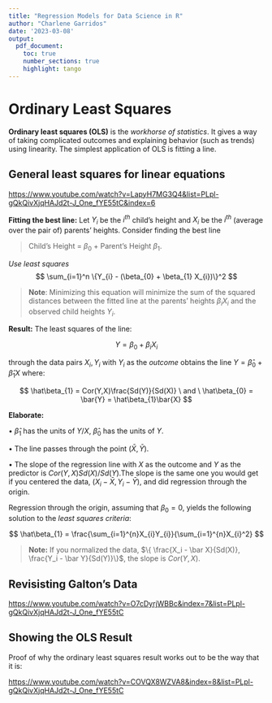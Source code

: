 ---
title: "Regression Models for Data Science in R"
author: "Charlene Garridos"
date: '2023-03-08'
output: 
  pdf_document:
    toc: true
    number_sections: true
    highlight: tango
---

# Ordinary Least Squares

**Ordinary least squares (OLS)** is the *workhorse of statistics*. It gives a way of taking complicated outcomes and explaining behavior (such as trends) using linearity. The simplest application of OLS is fitting a line.

## General least squares for linear equations

<https://www.youtube.com/watch?v=LapyH7MG3Q4&list=PLpl-gQkQivXjqHAJd2t-J_One_fYE55tC&index=6>


**Fitting the best line:**
Let $Y_{i}$ be the $i^{th}$ child's height and $X_{i}$ be the $i^{th}$ (average over the pair of) parents' heights. Consider finding the best line 

>Child's Height = $\beta_{0}$ + Parent's Height $\beta_{1}$.


*Use least squares*
  $$
  \sum_{i=1}^n \{Y_{i} - (\beta_{0} + \beta_{1} X_{i})\}^2
  $$

>**Note**: Minimizing this equation will minimize the sum of the squared distances between the fitted line at the parents’ heights $\beta_{i}X_{i}$ and the observed child heights $Y_{i}$.

**Result:**
The least squares of the line:

$$
Y = \beta_{0} + \beta_{i}X_{i}  
$$

through the data pairs $X_{i}, Y_{i}$ with $Y_{i}$ as the *outcome* obtains the line $Y = \hat\beta_{0} + \hat\beta_{1}X$ where:

$$
\hat\beta_{1} = Cor(Y,X)\frac{Sd(Y)}{Sd(X)} \ and \ \hat\beta_{0} = \bar{Y} = \hat\beta_{1}\bar{X} 
$$

**Elaborate:**

• $\hat\beta_{1}$ has the units of $Y/X$, $\hat\beta_{0}$ has the units of $Y$.

• The line passes through the point $(\bar{X}, \bar{Y}$).

• The slope of the regression line with $X$ as the outcome and $Y$ as the predictor is $Cor(Y, X) Sd(X)/ Sd(Y)$.The slope is the same one you would get if you centered the data, $(X_{i} - \bar{X}, Y_{i} - \bar{Y})$, and did regression through the origin.


Regression through the origin, assuming that $\beta_{0} = 0$, yields the following solution to the *least squares criteria*:

$$
\hat\beta_{1} = \frac{\sum_{i=1}^{n}X_{i}Y_{i}}{\sum_{i=1}^{n}X_{i}^2}
$$

>**Note:** If you normalized the data, $\{ \frac{X_i - \bar X}{Sd(X)}, \frac{Y_i - \bar Y}{Sd(Y)}\}$, the slope is $Cor(Y, X)$.


## Revisisting Galton's Data

<https://www.youtube.com/watch?v=O7cDyrjWBBc&index=7&list=PLpl-gQkQivXjqHAJd2t-J_One_fYE55tC>


## Showing the OLS Result

Proof of why the ordinary least squares result works out to be the way
that it is: 

<https://www.youtube.com/watch?v=COVQX8WZVA8&index=8&list=PLpl-gQkQivXjqHAJd2t-J_One_fYE55tC>
